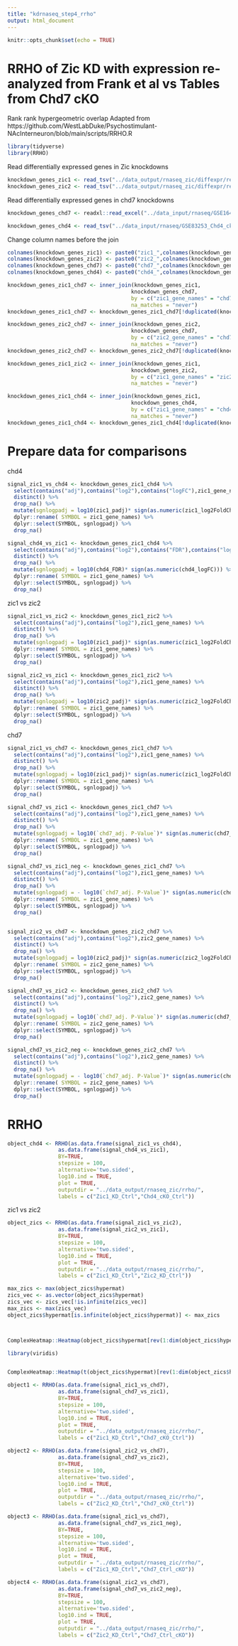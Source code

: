 ```yaml
---
title: "kdrnaseq_step4_rrho"
output: html_document
---
```


```r
knitr::opts_chunk$set(echo = TRUE)
```


# RRHO of Zic KD with expression re-analyzed from Frank et al vs Tables from Chd7 cKO

Rank rank hypergeometric overlap
Adapted from https://github.com/WestLabDuke/Psychostimulant-NAcInterneuron/blob/main/scripts/RRHO.R

```r
library(tidyverse)
library(RRHO)

```

Read differentially expressed genes in Zic knockdowns

```r
knockdown_genes_zic1 <- read_tsv("../data_output/rnaseq_zic/diffexpr/res_zic1_ashr.tsv")
knockdown_genes_zic2 <- read_tsv("../data_output/rnaseq_zic/diffexpr/res_zic2_ashr.tsv")

```
Read differentially expressed genes in chd7 knockdowns

```r
knockdown_genes_chd7 <- readxl::read_excel("../data_input/rnaseq/GSE164360_RNA-seq_Summary.xlsx")
```


```r
knockdown_genes_chd4 <- read_tsv("../data_input/rnaseq/GSE83253_Chd4_cko_vs_wt.txt")

```


Change column names before the join

```r
colnames(knockdown_genes_zic1) <- paste0("zic1_",colnames(knockdown_genes_zic1))
colnames(knockdown_genes_zic2) <- paste0("zic2_",colnames(knockdown_genes_zic2))
colnames(knockdown_genes_chd7) <- paste0("chd7_",colnames(knockdown_genes_chd7))
colnames(knockdown_genes_chd4) <- paste0("chd4_",colnames(knockdown_genes_chd4))

```


```r
knockdown_genes_zic1_chd7 <- inner_join(knockdown_genes_zic1,
                                       knockdown_genes_chd7, 
                                       by = c("zic1_gene_names" = "chd7_GeneID"), 
                                       na_matches = "never")
knockdown_genes_zic1_chd7 <- knockdown_genes_zic1_chd7[!duplicated(knockdown_genes_zic1_chd7$zic1_gene_names) | duplicated(knockdown_genes_zic1_chd7$zic1_gene_names,fromLast = TRUE),]

knockdown_genes_zic2_chd7 <- inner_join(knockdown_genes_zic2,
                                       knockdown_genes_chd7, 
                                       by = c("zic2_gene_names" = "chd7_GeneID"),
                                       na_matches = "never")
knockdown_genes_zic2_chd7 <- knockdown_genes_zic2_chd7[!duplicated(knockdown_genes_zic2_chd7$zic2_gene_names) | duplicated(knockdown_genes_zic2_chd7$zic2_gene_names,fromLast = TRUE),]

```




```r
knockdown_genes_zic1_zic2 <- inner_join(knockdown_genes_zic1,
                                       knockdown_genes_zic2, 
                                       by = c("zic1_gene_names" = "zic2_gene_names"), 
                                       na_matches = "never")

```

```r
knockdown_genes_zic1_chd4 <- inner_join(knockdown_genes_zic1,
                                       knockdown_genes_chd4, 
                                       by = c("zic1_gene_names" = "chd4_external_gene_name"), 
                                       na_matches = "never")
knockdown_genes_zic1_chd4 <- knockdown_genes_zic1_chd4[!duplicated(knockdown_genes_zic1_chd4$zic1_gene_names) | duplicated(knockdown_genes_zic1_chd4$zic1_gene_names,fromLast = TRUE),]

```



# Prepare data for comparisons

chd4
```r
signal_zic1_vs_chd4 <- knockdown_genes_zic1_chd4 %>% 
  select(contains("adj"),contains("log2"),contains("logFC"),zic1_gene_names) %>%
  distinct() %>%
  drop_na() %>%
  mutate(sgnlogpadj = log10(zic1_padj)* sign(as.numeric(zic1_log2FoldChange))) %>% 
  dplyr::rename( SYMBOL = zic1_gene_names) %>% 
  dplyr::select(SYMBOL, sgnlogpadj) %>% 
  drop_na()

signal_chd4_vs_zic1 <- knockdown_genes_zic1_chd4 %>% 
  select(contains("adj"),contains("log2"),contains("FDR"),contains("logFC"),zic1_gene_names) %>%
  distinct() %>%
  drop_na() %>%
  mutate(sgnlogpadj = log10(chd4_FDR)* sign(as.numeric(chd4_logFC))) %>% 
  dplyr::rename( SYMBOL = zic1_gene_names) %>% 
  dplyr::select(SYMBOL, sgnlogpadj) %>% 
  drop_na()


```
zic1 vs zic2
```r
signal_zic1_vs_zic2 <- knockdown_genes_zic1_zic2 %>% 
  select(contains("adj"),contains("log2"),zic1_gene_names) %>%
  distinct() %>%
  drop_na() %>%
  mutate(sgnlogpadj = log10(zic1_padj)* sign(as.numeric(zic1_log2FoldChange))) %>% 
  dplyr::rename( SYMBOL = zic1_gene_names) %>% 
  dplyr::select(SYMBOL, sgnlogpadj) %>% 
  drop_na()

signal_zic2_vs_zic1 <- knockdown_genes_zic1_zic2 %>% 
  select(contains("adj"),contains("log2"),zic1_gene_names) %>%
  distinct() %>%
  drop_na() %>%
  mutate(sgnlogpadj = log10(zic2_padj)* sign(as.numeric(zic2_log2FoldChange))) %>% 
  dplyr::rename( SYMBOL = zic1_gene_names) %>% 
  dplyr::select(SYMBOL, sgnlogpadj) %>% 
  drop_na()


```

chd7 
```r


signal_zic1_vs_chd7 <- knockdown_genes_zic1_chd7 %>% 
  select(contains("adj"),contains("log2"),zic1_gene_names) %>%
  distinct() %>%
  drop_na() %>%
  mutate(sgnlogpadj = log10(zic1_padj)* sign(as.numeric(zic1_log2FoldChange))) %>% 
  dplyr::rename( SYMBOL = zic1_gene_names) %>% 
  dplyr::select(SYMBOL, sgnlogpadj) %>% 
  drop_na()

signal_chd7_vs_zic1 <- knockdown_genes_zic1_chd7 %>% 
  select(contains("adj"),contains("log2"),zic1_gene_names) %>%
  distinct() %>%
  drop_na() %>%
  mutate(sgnlogpadj = log10(`chd7_adj. P-Value`)* sign(as.numeric(chd7_log2FC))) %>% 
  dplyr::rename( SYMBOL = zic1_gene_names) %>% 
  dplyr::select(SYMBOL, sgnlogpadj) %>% 
  drop_na()

signal_chd7_vs_zic1_neg <- knockdown_genes_zic1_chd7 %>% 
  select(contains("adj"),contains("log2"),zic1_gene_names) %>%
  distinct() %>%
  drop_na() %>%
  mutate(sgnlogpadj = - log10(`chd7_adj. P-Value`)* sign(as.numeric(chd7_log2FC))) %>% 
  dplyr::rename( SYMBOL = zic1_gene_names) %>% 
  dplyr::select(SYMBOL, sgnlogpadj) %>% 
  drop_na()


signal_zic2_vs_chd7 <- knockdown_genes_zic2_chd7 %>% 
  select(contains("adj"),contains("log2"),zic2_gene_names) %>%
  distinct() %>%
  drop_na() %>%
  mutate(sgnlogpadj = log10(zic2_padj)* sign(as.numeric(zic2_log2FoldChange))) %>% 
  dplyr::rename( SYMBOL = zic2_gene_names) %>% 
  dplyr::select(SYMBOL, sgnlogpadj) %>% 
  drop_na()

signal_chd7_vs_zic2 <- knockdown_genes_zic2_chd7 %>% 
  select(contains("adj"),contains("log2"),zic2_gene_names) %>%
  distinct() %>%
  drop_na() %>%
  mutate(sgnlogpadj = log10(`chd7_adj. P-Value`)* sign(as.numeric(chd7_log2FC))) %>% 
  dplyr::rename( SYMBOL = zic2_gene_names) %>% 
  dplyr::select(SYMBOL, sgnlogpadj) %>% 
  drop_na()

signal_chd7_vs_zic2_neg <- knockdown_genes_zic2_chd7 %>% 
  select(contains("adj"),contains("log2"),zic2_gene_names) %>%
  distinct() %>%
  drop_na() %>%
  mutate(sgnlogpadj = - log10(`chd7_adj. P-Value`)* sign(as.numeric(chd7_log2FC))) %>% 
  dplyr::rename( SYMBOL = zic2_gene_names) %>% 
  dplyr::select(SYMBOL, sgnlogpadj) %>% 
  drop_na()

```

# RRHO

```r

object_chd4 <- RRHO(as.data.frame(signal_zic1_vs_chd4),
                as.data.frame(signal_chd4_vs_zic1),
                BY=TRUE,
                stepsize = 100,
                alternative='two.sided',
                log10.ind = TRUE,
                plot = TRUE,
                outputdir = "../data_output/rnaseq_zic/rrho/",
                labels = c("Zic1_KD_Ctrl","Chd4_cKO_Ctrl"))

```

zic1 vs zic2
```r
object_zics <- RRHO(as.data.frame(signal_zic1_vs_zic2),
                as.data.frame(signal_zic2_vs_zic1),
                BY=TRUE,
                stepsize = 100,
                alternative='two.sided',
                log10.ind = TRUE,
                plot = TRUE,
                outputdir = "../data_output/rnaseq_zic/rrho/",
                labels = c("Zic1_KD_Ctrl","Zic2_KD_Ctrl"))

```

```r

max_zics <- max(object_zics$hypermat)
zics_vec <- as.vector(object_zics$hypermat)
zics_vec <- zics_vec[!is.infinite(zics_vec)]
max_zics <- max(zics_vec)
object_zics$hypermat[is.infinite(object_zics$hypermat)] <- max_zics



ComplexHeatmap::Heatmap(object_zics$hypermat[rev(1:dim(object_zics$hypermat)[2]),],cluster_rows = FALSE,cluster_columns = FALSE, col =RColorBrewer::brewer.pal(5, "OrRd") )


```

```r
library(viridis)


ComplexHeatmap::Heatmap(t(object_zics$hypermat)[rev(1:dim(object_zics$hypermat)[2]),],cluster_rows = FALSE,cluster_columns = FALSE, col =viridis::turbo(n = 10) )

```

```r



object1 <- RRHO(as.data.frame(signal_zic1_vs_chd7),
                as.data.frame(signal_chd7_vs_zic1),
                BY=TRUE,
                stepsize = 100,
                alternative='two.sided',
                log10.ind = TRUE,
                plot = TRUE,
                outputdir = "../data_output/rnaseq_zic/rrho/",
                labels = c("Zic1_KD_Ctrl","Chd7_cKO_Ctrl"))

object2 <- RRHO(as.data.frame(signal_zic2_vs_chd7),
                as.data.frame(signal_chd7_vs_zic2),
                BY=TRUE,
                stepsize = 100,
                alternative='two.sided',
                log10.ind = TRUE,
                plot = TRUE,
                outputdir = "../data_output/rnaseq_zic/rrho/",
                labels = c("Zic2_KD_Ctrl","Chd7_cKO_Ctrl"))

object3 <- RRHO(as.data.frame(signal_zic1_vs_chd7),
                as.data.frame(signal_chd7_vs_zic1_neg),
                BY=TRUE,
                stepsize = 100,
                alternative='two.sided',
                log10.ind = TRUE,
                plot = TRUE,
                outputdir = "../data_output/rnaseq_zic/rrho/",
                labels = c("Zic1_KD_Ctrl","Chd7_Ctrl_cKO"))

object4 <- RRHO(as.data.frame(signal_zic2_vs_chd7),
                as.data.frame(signal_chd7_vs_zic2_neg),
                BY=TRUE,
                stepsize = 100,
                alternative='two.sided',
                log10.ind = TRUE,
                plot = TRUE,
                outputdir = "../data_output/rnaseq_zic/rrho/",
                labels = c("Zic2_KD_Ctrl","Chd7_Ctrl_cKO"))

```


